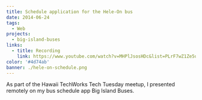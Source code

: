 ```yaml
---
title: Schedule application for the Hele-On bus
date: 2014-06-24
tags:
  - Web
projects:
  - big-island-buses
links:
  - title: Recording
    link: https://www.youtube.com/watch?v=MHPlJsosHDc&list=PLrF7wZ1Ze5uH1xudf--exufrlgCVCE3n6&index=4&t=0s
color: '#4d74ab'
banner: ./hele-on-schedule.png
---
```



As part of the Hawaii TechWorks Tech Tuesday meetup, I presented remotely on my bus schedule app Big Island Buses.

<YouTube id="MHPlJsosHDc" />
